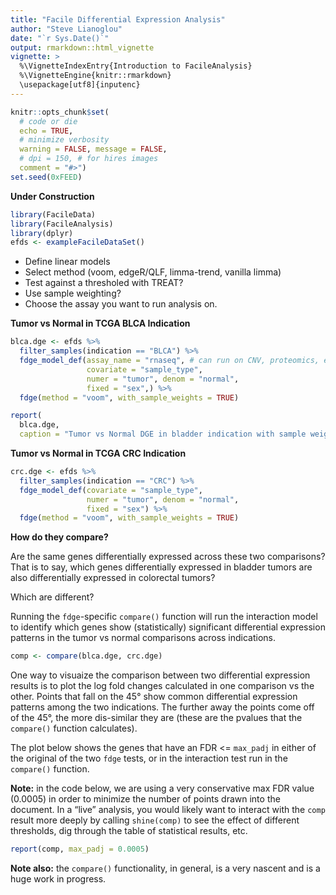 ```yaml
---
title: "Facile Differential Expression Analysis"
author: "Steve Lianoglou"
date: "`r Sys.Date()`"
output: rmarkdown::html_vignette
vignette: >
  %\VignetteIndexEntry{Introduction to FacileAnalysis}
  %\VignetteEngine{knitr::rmarkdown}
  \usepackage[utf8]{inputenc}
---
```


```r
knitr::opts_chunk$set(
  # code or die
  echo = TRUE,
  # minimize verbosity
  warning = FALSE, message = FALSE,
  # dpi = 150, # for hires images
  comment = "#>")
set.seed(0xFEED)
```

**Under Construction**

```r
library(FacileData)
library(FacileAnalysis)
library(dplyr)
efds <- exampleFacileDataSet()
```

* Define linear models
* Select method (voom, edgeR/QLF, limma-trend, vanilla limma)
* Test against a thresholed with TREAT?
* Use sample weighting?
* Choose the assay you want to run analysis on.

**Tumor vs Normal in TCGA BLCA Indication**

```r
blca.dge <- efds %>% 
  filter_samples(indication == "BLCA") %>% 
  fdge_model_def(assay_name = "rnaseq", # can run on CNV, proteomics, etc.
                 covariate = "sample_type", 
                 numer = "tumor", denom = "normal",
                 fixed = "sex",) %>% 
  fdge(method = "voom", with_sample_weights = TRUE)
```


```r
report(
  blca.dge,
  caption = "Tumor vs Normal DGE in bladder indication with sample weights")
```

**Tumor vs Normal in TCGA CRC Indication**

```r
crc.dge <- efds %>% 
  filter_samples(indication == "CRC") %>% 
  fdge_model_def(covariate = "sample_type", 
                 numer = "tumor", denom = "normal",
                 fixed = "sex") %>% 
  fdge(method = "voom", with_sample_weights = TRUE)
```

**How do they compare?**

Are the same genes differentially expressed across these two comparisons?
That is to say, which genes differentially expressed in bladder tumors are
also differentially expressed in colorectal tumors?

Which are different?

Running the `fdge`-specific `compare()` function will run the interaction
model to identify which genes show (statistically) significant differential
expression patterns in the tumor vs normal comparisons across indications.

```r
comp <- compare(blca.dge, crc.dge)
```

One way to visuaize the comparison between two differential expression results
is to plot the log fold changes calculated in one comparison vs the other.
Points that fall on the 45&deg; show common differential expression patterns
among the two indications. The further away the points come off of the 45&deg;,
the more dis-similar they are (these are the pvalues that the `compare()`
function calculates).

The plot below shows the genes that have an FDR <= `max_padj` in either of the
original of the two `fdge` tests, or in the interaction test run in the
`compare()` function.

**Note:** in the code below, we are using a very conservative max FDR value
(0.0005) in order to minimize the number of points drawn into the document. In a
"live" analysis, you would likely want to interact with the `comp` result more
deeply by calling `shine(comp)` to see the effect of different thresholds,
dig through the table of statistical results, etc.

```r
report(comp, max_padj = 0.0005)
```

**Note also:** the `compare()` functionality, in general, is a very nascent and
is a huge work in progress.
